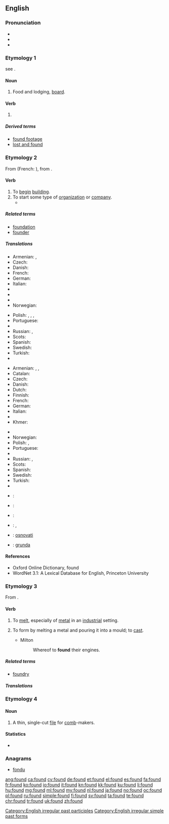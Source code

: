 {{also|Found.}}
==English==

===Pronunciation===
* {{IPA|/ˈfɑʊnd/}}
* {{audio|en-us-found.ogg|Audio (US)}}
* {{rhymes|aʊnd}}

===Etymology 1===
see {{term|find|lang=en}}.

====Noun====
{{en-noun|?}}

# Food and lodging, [[board]].
#: {{quote-book
|year=1872
|year_published='''2009'''
|edition=HTML
|editor=
|author=James De Mille
|title=The Cryptogram
|chapter=
|url=http://www.gutenberg.org/dirs/2/8/4/3/28435/28435-h/28435-h.htm
|genre=
|publisher=The Gutenberg Project
|isbn=
|page=
|passage=I'll only give you the usual payment--say five hundred dollars a year, and '''found'''." / "And--what?" / "'''Found'''--that is, board, you know, and clothing, of course, also.
}}

====Verb====
{{head|en}}

# {{en-past of|find}}

=====Derived terms=====
* [[found footage]]
* [[lost and found]]

===Etymology 2===
From {{etyl|xno|en}} {{term|founder|lang=fro}} (French: {{term|fonder|lang=fr}}), from {{etyl|la|en}} {{term|fundare|lang=la}}.

====Verb====
{{en-verb}}

# To [[begin]] [[building]].
# To start some type of [[organization]] or [[company]].
#* {{quote-book|year=1913|author=[[w:Robert Barr (writer)|Robert Barr]]
|title=Lord Stranleigh Abroad
|chapter=4|url=http://openlibrary.org/works/OL1796924W
|passage=“… That woman is stark mad, Lord Stranleigh. Her own father recognised it when he bereft her of all power in the great business he '''founded'''.&nbsp;&hellip;”}}

=====Related terms=====
* [[foundation]]
* [[founder]]

=====Translations=====
{{trans-top|to begin building}}
* Armenian: {{t|hy|հիմքը դնել|tr=himkʿë dnel}}, {{t|hy|հիմքը գցել|tr=himk’ë gc’el}}
* Czech: {{t+|cs|založit}}
* Danish: {{t+|da|grundlægge}}
* French: {{t+|fr|fonder}}
* German: {{t+|de|errichten}}
* Italian: {{t+|it|fondare}}
* {{trreq|ja}}
* {{trreq|km}}
* {{trreq|ko}}
* Norwegian: {{t|no|grunnlegge}}
{{trans-mid}}
* Polish: {{t+|pl|budować}}, {{t+|pl|zbudować}}, {{t+|pl|tworzyć}}, {{t+|pl|stworzyć}}
* Portuguese: {{t+|pt|fundar}}
* {{trreq|ro}}
* Russian: {{t+|ru|основывать|tr=osnóvyvat'}} {{impf}}, {{t+|ru|основать|tr=osnovát'}} {{pf.}}
* Scots: {{t|sco|foond}}
* Spanish: {{t+|es|fundar}}
* Swedish: {{t|sv|grundlägga}}
* Turkish: {{t+|tr|temel atmak}}
* {{trreq|vo}}
{{trans-bottom}}

{{trans-top|to start organization}}
* Armenian: {{t|hy|հիմնադրել|tr=himnadrel}}, {{t|hy|ստեղծել|tr=steġçel}}, {{t|hy|հիմնել|tr=himnel}}
* Catalan: {{t+|ca|fundar}}
* Czech: {{t+|cs|založit}}
* Danish: {{t+|da|grundlægge}}
* Dutch: {{t+|nl|stichten}}
* Finnish: {{t+|fi|perustaa}}
* French: {{t+|fr|fonder}}
* German: {{t+|de|gründen}}
* Italian: {{t+|it|fondare}}
* {{trreq|ja}}
* Khmer: {{t+|km|បង្កើត|tr=bɑŋkaət|sc=Khmr}}
{{trans-mid}}
* {{trreq|ko}}
* Norwegian: {{t|no|grunnlegge}}
* Polish: {{t+|pl|założyć}}, {{t+|pl|zakładać}}
* Portuguese: {{t+|pt|fundar}}
* {{trreq|ro}}
* Russian: {{t+|ru|основывать|tr=osnóvyvat'}} {{impf}}, {{t+|ru|основать|tr=osnovát'}} {{pf.}}
* Scots: {{t|sco|foond}}
* Spanish: {{t+|es|fundar}}
* Swedish: {{t+|sv|grunda}}
* Turkish: {{t+|tr|kurmak}}
* {{trreq|vo}}
{{trans-bottom}}

{{checktrans-top}}
* {{ttbc|eo}}: {{t+|eo|fondi}}
* {{ttbc|et}}: {{t|et|asutama}}
{{trans-mid}}
* {{ttbc|pt}}: {{t+|pt|fundar}}
* {{ttbc|es}}: {{t+|es|fundar}}, {{t|es|instaurar}}
* {{ttbc|sh}}: [[osnovati]]
* {{ttbc|sv}}: [[grunda]]
{{trans-bottom}}

====References====
* Oxford Online Dictionary, found
* WordNet 3.1: A Lexical Database for English, Princeton University

===Etymology 3===
From {{etyl|frm|en}} {{term|fondre|lang=frm}}.

====Verb====
{{en-verb}}

# {{context|transitive|lang=en}} To [[melt]], especially of [[metal]] in an [[industry|industrial]] setting.
# {{context|transitive|lang=en}} To form by melting a metal and pouring it into a mould; to [[cast]].
#* Milton
#*: Whereof to '''found''' their engines.

=====Related terms=====
* [[foundry]]

=====Translations=====
{{trans-see|melt}}

===Etymology 4===

====Noun====
{{en-noun}}

# A thin, single-cut [[file]] for [[comb]]-makers.

====Statistics====
* {{rank|last|here|thought|139|found|people|still|just}}

===Anagrams===
* [[fondu#English|fondu]]

[[Category:English irregular past participles]]
[[Category:English irregular simple past forms]]

[[ang:found]]
[[ca:found]]
[[cy:found]]
[[de:found]]
[[et:found]]
[[el:found]]
[[es:found]]
[[fa:found]]
[[fr:found]]
[[ko:found]]
[[io:found]]
[[it:found]]
[[kn:found]]
[[kk:found]]
[[ku:found]]
[[li:found]]
[[hu:found]]
[[mg:found]]
[[ml:found]]
[[my:found]]
[[nl:found]]
[[ja:found]]
[[no:found]]
[[oc:found]]
[[pl:found]]
[[ru:found]]
[[simple:found]]
[[fi:found]]
[[sv:found]]
[[ta:found]]
[[te:found]]
[[chr:found]]
[[tr:found]]
[[uk:found]]
[[zh:found]]